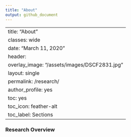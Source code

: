 ```yaml
---
title: "About"
output: github_document
---
```


---
title: "About"
classes: wide
date: "March 11, 2020"
header:
  overlay_image: "/assets/images/DSCF2831.jpg"
layout: single
permalink: /research/
author_profile: yes
toc: yes
toc_icon: feather-alt
toc_label: Sections
---

### Research Overview